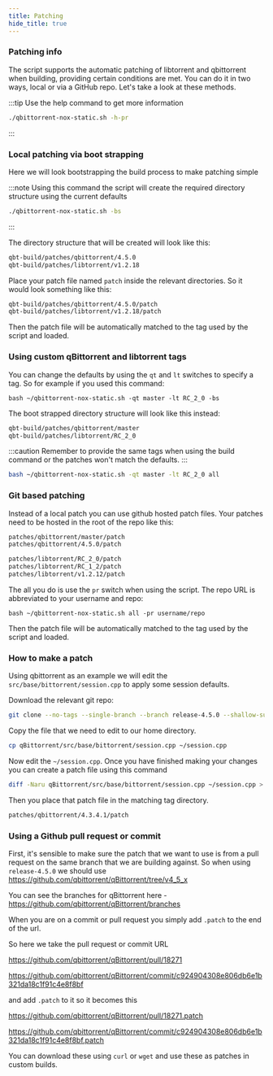 ```yaml
---
title: Patching
hide_title: true
---
```



### Patching info

The script supports the automatic patching of libtorrent and qbittorrent when building, providing certain conditions are met. You can do it in two ways, local or via a GitHub repo. Let's take a look at these methods.

:::tip
Use the help command to get more information

```bash
./qbittorrent-nox-static.sh -h-pr
```

:::

### Local patching via boot strapping

Here we will look bootstrapping the build process to make patching simple

:::note
Using this command the script will create the required directory structure using the current defaults

```bash
./qbittorrent-nox-static.sh -bs
```

:::

The directory structure that will be created will look like this:

```bash
qbt-build/patches/qbittorrent/4.5.0
qbt-build/patches/libtorrent/v1.2.18
```

Place your patch file named `patch` inside the relevant directories. So it would look something like this:

```bash
qbt-build/patches/qbittorrent/4.5.0/patch
qbt-build/patches/libtorrent/v1.2.18/patch
```

Then the patch file will be automatically matched to the tag used by the script and loaded.

### Using custom qBittorrent and libtorrent tags

You can change the defaults by using the `qt` and `lt` switches to specify a tag. So for example if you used this command:

`bash ~/qbittorrent-nox-static.sh -qt master -lt RC_2_0 -bs`

The boot strapped directory structure will look like this instead:

```bash
qbt-build/patches/qbittorrent/master
qbt-build/patches/libtorrent/RC_2_0
```

:::caution
Remember to provide the same tags when using the build command or the patches won't match the defaults.
:::

```bash
bash ~/qbittorrent-nox-static.sh -qt master -lt RC_2_0 all
```

### Git based patching

Instead of a local patch you can use github hosted patch files. Your patches need to be hosted in the root of the repo like this:

<Tabs>
  <TabItem value="qbittorrent" label="🔹 qbittorrent" default>

```bash
patches/qbittorrent/master/patch
patches/qbittorrent/4.5.0/patch
```

  </TabItem>
  <TabItem value="libtorrent" label="🔹 libtorrent">

```bash
patches/libtorrent/RC_2_0/patch
patches/libtorrent/RC_1_2/patch
patches/libtorrent/v1.2.12/patch
```

  </TabItem>
</Tabs>

The all you do is use the `pr` switch when using the script. The repo URL is abbreviated to your username and repo:

`bash ~/qbittorrent-nox-static.sh all -pr username/repo`

Then the patch file will be automatically matched to the tag used by the script and loaded.

### How to make a patch

Using qbittorrent as an example we will edit the `src/base/bittorrent/session.cpp` to apply some session defaults.

Download the relevant git repo:

```bash
git clone --no-tags --single-branch --branch release-4.5.0 --shallow-submodules --recurse-submodules --depth 1 https://github.com/qbittorrent/qBittorrent.git
```

Copy the file that we need to edit to our home directory.

```bash
cp qBittorrent/src/base/bittorrent/session.cpp ~/session.cpp
```

Now edit the `~/session.cpp`. Once you have finished making your changes you can create a patch file using this command

```bash
diff -Naru qBittorrent/src/base/bittorrent/session.cpp ~/session.cpp > ~/patch
```

Then you place that patch file in the matching tag directory.

```bash
patches/qbittorrent/4.3.4.1/patch
```

### Using a Github pull request or commit

First, it's sensible to make sure the patch that we want to use is from a pull request on the same branch that we are building against. So when using `release-4.5.0` we should use https://github.com/qbittorrent/qBittorrent/tree/v4_5_x

You can see the branches for qBittorrent here - https://github.com/qbittorrent/qBittorrent/branches

When you are on a commit or pull request you simply add `.patch` to the end of the url.

So here we take the pull request or commit URL

https://github.com/qbittorrent/qBittorrent/pull/18271

https://github.com/qbittorrent/qBittorrent/commit/c924904308e806db6e1b321da18c1f91c4e8f8bf

and add `.patch` to it so it becomes this

https://github.com/qbittorrent/qBittorrent/pull/18271.patch

https://github.com/qbittorrent/qBittorrent/commit/c924904308e806db6e1b321da18c1f91c4e8f8bf.patch

You can download these using `curl` or `wget` and use these as patches in custom builds.

